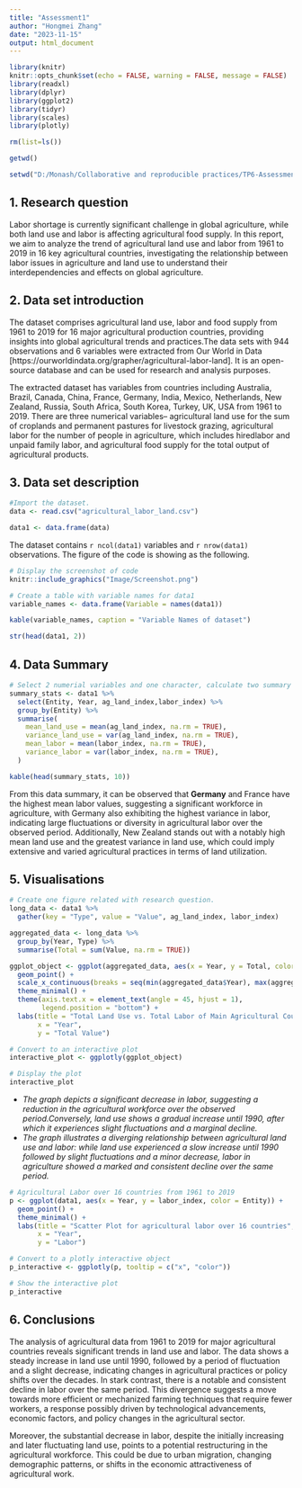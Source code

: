 ```yaml
---
title: "Assessment1"
author: "Hongmei Zhang"
date: "2023-11-15"
output: html_document
---
```


```r
library(knitr)
knitr::opts_chunk$set(echo = FALSE, warning = FALSE, message = FALSE)
library(readxl)
library(dplyr)
library(ggplot2)
library(tidyr)
library(scales)
library(plotly)

rm(list=ls())

getwd()

setwd("D:/Monash/Collaborative and reproducible practices/TP6-Assessment1")

```

## 1. Research question

Labor shortage is currently significant challenge in global agriculture, while both land use and labor is affecting agricultural food supply. In this report, we aim to analyze the trend of agricultural land use and labor from 1961 to 2019 in 16 key agricultural countries, investigating the relationship between labor issues in agriculture and land use to understand their interdependencies and effects on global agriculture.


## 2. Data set introduction

The dataset comprises agricultural land use, labor and food supply from 1961 to 2019 for 16 major agricultural production countries, providing insights into global agricultural trends and practices.The data sets with 944 observations and 6 variables were extracted from Our World in Data [https://ourworldindata.org/grapher/agricultural-labor-land]. It is an open-source database and can be used for research and analysis purposes. 

The extracted dataset has variables from countries including Australia, Brazil, Canada, China, France, Germany, India, Mexico, Netherlands, New Zealand, Russia, South Africa, South Korea, Turkey, UK, USA from 1961 to 2019. There are three numerical variables-- agricultural land use for the sum of croplands and permanent pastures for livestock grazing, agricultural labor for the number of people in agriculture, which includes hiredlabor and unpaid family labor, and agricultural food supply for the total output of agricultural products.

## 3. Data set description


```r
#Import the dataset.
data <- read.csv("agricultural_labor_land.csv")

data1 <- data.frame(data)

```

The dataset contains `r ncol(data1)` variables and `r nrow(data1)` observations.
The figure of the code is showing as the following.

```r
# Display the screenshot of code
knitr::include_graphics("Image/Screenshot.png")

# Create a table with variable names for data1
variable_names <- data.frame(Variable = names(data1))

kable(variable_names, caption = "Variable Names of dataset")

str(head(data1, 2))
```


## 4. Data Summary

```r
# Select 2 numerial variables and one character, calculate two summary statistics
summary_stats <- data1 %>%
  select(Entity, Year, ag_land_index,labor_index) %>%
  group_by(Entity) %>%
  summarise(
    mean_land_use = mean(ag_land_index, na.rm = TRUE),
    variance_land_use = var(ag_land_index, na.rm = TRUE),
    mean_labor = mean(labor_index, na.rm = TRUE),
    variance_labor = var(labor_index, na.rm = TRUE),
  )

kable(head(summary_stats, 10))


```

From this data summary, it can be observed that **Germany** and France have the highest mean labor values, suggesting a significant workforce in agriculture, with Germany also exhibiting the highest variance in labor, indicating large fluctuations or diversity in agricultural labor over the observed period. Additionally, New Zealand stands out with a notably high mean land use and the greatest variance in land use, which could imply extensive and varied agricultural practices in terms of land utilization.

## 5. Visualisations



```r

# Create one figure related with research question.
long_data <- data1 %>%
  gather(key = "Type", value = "Value", ag_land_index, labor_index)

aggregated_data <- long_data %>%
  group_by(Year, Type) %>%
  summarise(Total = sum(Value, na.rm = TRUE))

ggplot_object <- ggplot(aggregated_data, aes(x = Year, y = Total, color = Type)) +
  geom_point() +
  scale_x_continuous(breaks = seq(min(aggregated_data$Year), max(aggregated_data$Year), by = 5)) +
  theme_minimal() +
  theme(axis.text.x = element_text(angle = 45, hjust = 1),
        legend.position = "bottom") + 
  labs(title = "Total Land Use vs. Total Labor of Main Agricultural Countries",
       x = "Year",
       y = "Total Value")

# Convert to an interactive plot
interactive_plot <- ggplotly(ggplot_object)

# Display the plot
interactive_plot

```


- *The graph depicts a significant decrease in labor, suggesting a reduction in the agricultural workforce over the observed period.Conversely, land use shows a gradual increase until 1990, after which it experiences slight fluctuations and a marginal decline.*
- *The graph illustrates a diverging relationship between agricultural land use and labor: while land use experienced a slow increase until 1990 followed by slight fluctuations and a minor decrease, labor in agriculture showed a marked and consistent decline over the same period.*


```r


# Agricultural Labor over 16 countries from 1961 to 2019
p <- ggplot(data1, aes(x = Year, y = labor_index, color = Entity)) +
  geom_point() +
  theme_minimal() +
  labs(title = "Scatter Plot for agricultural labor over 16 countries", 
       x = "Year", 
       y = "Labor")

# Convert to a plotly interactive object
p_interactive <- ggplotly(p, tooltip = c("x", "color"))

# Show the interactive plot
p_interactive

```


## 6. Conclusions

The analysis of agricultural data from 1961 to 2019 for major agricultural countries reveals significant trends in land use and labor. The data shows a steady increase in land use until 1990, followed by a period of fluctuation and a slight decrease, indicating changes in agricultural practices or policy shifts over the decades. In stark contrast, there is a notable and consistent decline in labor over the same period. This divergence suggests a move towards more efficient or mechanized farming techniques that require fewer workers, a response possibly driven by technological advancements, economic factors, and policy changes in the agricultural sector.

Moreover, the substantial decrease in labor, despite the initially increasing and later fluctuating land use, points to a potential restructuring in the agricultural workforce. This could be due to urban migration, changing demographic patterns, or shifts in the economic attractiveness of agricultural work. 








